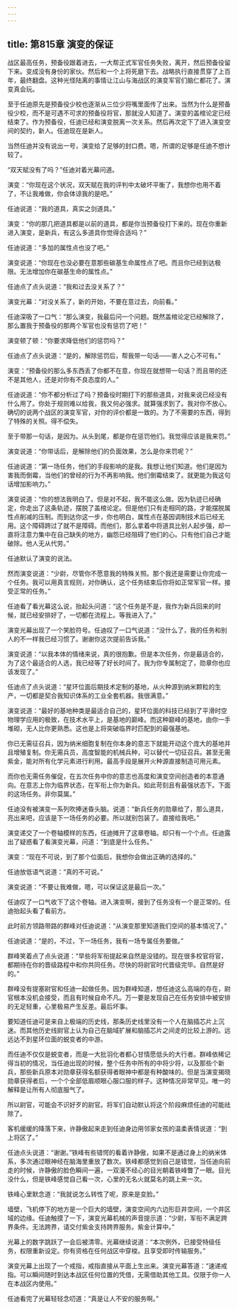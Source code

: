 ```yaml
---
---
---
```

title: 第815章 演变的保证
---



战区最高任务，预备役跟着进去，一大帮正式军官任务失败，离开，然后预备役留下来。变成没有身份的家伙。然后和一个上将死磨下去。战略执行直接贯穿了上百年，最终翻盘。这种光怪陆离的事情让江山与海战区的演变军官们脑仁都花了。演变真会玩。

至于任迪原先是预备役少校也逐渐从三位少将嘴里面传了出来。当然为什么是预备役少校，而不是可遇不可求的预备役将官，那就没人知道了。演变的盖棺论定已经结束了。作为预备役，任迪已经和演变脱离一次关系。然后再次定下了进入演变空间的契约，新人。任迪现在是新人。

当然任迪并没有说出一号，演变给了足够的封口费。嗯，所谓的足够是任迪不想计较了。

“双天赋没有了吗？”任迪对着光幕问道。

演变：“你现在这个状况，双天赋在我的评判中太破坏平衡了，我想你也用不着了，不让我难做，你会体谅我的是吧。”

任迪说道：“我的道具，真实之剑道具。”

演变：“你的那几把道具都是以前的道具，都是你当预备役打下来的。现在你重新进入演变，是新兵，有这么多道具你觉得合适吗？”

任迪说道：“多加的属性点也没了吧。”

演变说道：“你现在也没必要在意那些碳基生命属性点了吧。而且你已经到达极限。无法增加你在碳基生命的属性点。”

任迪点了点头说道：“我和过去没关系了？”

演变光幕：“对没关系了，新的开始，不要在意过去，向前看。”

任迪深吸了一口气：“那么演变，我最后问一个问题。既然盖棺论定已经解除了，那么置我于预备役的那两个军官也没有惩罚了吧！”

演变顿了顿：“你要求降低他们的惩罚吗？”

任迪点了点头说道：“是的，解除惩罚后，帮我带一句话——害人之心不可有。”

演变：“预备役的那么多东西丢了你都不在意，你现在就想带一句话？而且带的还不是其他人，还是对你有不良态度的人。”

任迪说道：“你不都分析过了吗？预备役时期打下的那些道具，对我来说已经没有什么用了。你处于规则难以给我，我又何必强求。就算强求到了。我对你不放心。确切的说两个战区的演变军官，对你的评价都是一致的。为了不需要的东西，得到了特殊的关照。得不偿失。

至于带那一句话，是因为。从头到尾，都是你在惩罚他们。我觉得应该是我来罚。”

演变说道：“你带话后，是解除他们的负面效果，怎么是你来罚呢？”

任迪说道：“第一场任务，他们的手段影响的是我。我想让他们知道。他们是因为害我而倒霉，当他们的曾经的行为不再影响我。他们倒霉结束了。就更能为我这句话增加影响力。”

演变说道：“你的想法我明白了。但是对不起，我不能这么做。因为轨迹已经确定，你走出了这条轨迹，摆脱了盖棺论定。但是他们只有走相同的路，才能摆脱属性点削减的压制。而到达你这一步，你也明白，属性点在基因调制技术后已经无用。这个障碍跨过了就不是障碍。而他们，那么拿着中将道具比别人起步强，却一直将注意力集中在自己缺失的地方，幽怨已经阻碍了他们的心。只有他们自己才能破除。他人无从代劳。”

任迪默认了演变的说法。

然而演变说道：“少尉，尽管你不愿意我的特殊关照。那个我还是需要让你完成一个任务。我可以用真言规则，对你确认，这个任务结束后你将如正常军官一样。接受正常的任务。”

任迪看了看光幕这么说，抬起头问道：“这个任务是不是，我作为新兵回来的时候，就已经安排好了，一切都在流程上。等我进入了。”

演变光幕出现了一个笑脸符号。任迪叹了一口气说道：“没什么了，我的任务和别人的不一样我已经习惯了。谢谢你这次提前告诉我。”

演变说道：“以我本体的情绪来说，真的很抱歉。但是本次任务，你是最适合的，为了这个最适合的人选，我已经等了好长时间了。我为你专属制定了，勋章你也应该发现了。”

任迪点了点头说道：“星环位面后期技术定制的基地，从火种源到纳米颗粒的生产，一切都是契合我知识体系的工业全套机器。我很满意。”

演变说道：“最好的基地种类是最适合自己的，星环位面的科技已经到了平滑时空物理学应用的极致，在技术水平上，是基地的巅峰。而这种巅峰的基地，由你一手堆砌，无人比你更熟悉。这也是上将突破临界时匹配到的最强基地。

你已无需征召兵，因为纳米细胞复制在你本身的意志下就能开动这个庞大的基地并且增殖复制。你无需兵员，高度智能的机械兵种，可以替代一切征召兵。甚至无需紫金，能对所有化学元素进行利用。最高手段是展开火种源直接制造可用元素。

而你也无需任务催促，在五次任务中你的意志也高度和演变空间创造者的本意通向。在意志上你为临界状态，在军衔上你为新兵。如此苛刻且有最强状态下。下面的这场任务。非你莫属。”

任迪没有被演变一系列吹捧迷昏头脑。说道：“新兵任务的勋章给了，那么道具，亮出来吧，应该是下一场任务的必要。所以就别包装了。直接给我吧。”

演变递交了一个卷轴模样的东西，任迪摊开了这章卷轴。却只有一个个点。任迪露出了疑惑看了看演变光幕，问道：“到底是什么任务。”

演变：“现在不可说，到了那个位面后，我想你会做出正确的选择的。”

任迪放低语气说道：“真的不可说。”

演变说道：“不要让我难做，嗯，可以保证这是最后一次。”

任迪叹了一口气收下了这个卷轴。进入演变啊，接到了任务没有一个是正常的。任迪抬起头看了看前方。

此时前方领路带路的群峰对任迪说道：“从演变那里知道我们空间的基本情况了。”

任迪说道：“是的，不过，下一场任务，我有一场专属任务要做。”

群峰笑着点了点头说道：“早些将军衔提起来自然是没错的。现在很多校官将官，都期待在你的晋级路程中和你共同任务。尽快的将尉官时代晋级完毕。自然是好的。”

群峰没有提塞尉官和任迪一起做任务。因为群峰知道，想任迪这么高端的存在，尉官根本没机会接受，而且有时候自命不凡。万一要是发现自己在任务安排中被安排的无足轻重，心里极易产生反差。最后坏事。

要知道任迪可是来自上极端的历史线，那条历史线里没有一个人在脑插芯片上沉迷。而其他历史线尉官上认为自己在脑域扩展和脑插芯片之间走的比较上游的。远远达不到星环位面的蜕变者的中游。

而任迪不仅仅是蜕变者，而是一大批羽化者都心甘情愿低头的大行者。群峰依稀记得当初的情况，当任迪出现的时候，整个任务中所有的中将少将，以及那些个新兵，那些新兵原本对勋章获得名额获得者眼神中都是有种酸味的。但是当演变揭晓勋章获得者后，一个个全部低眉顺眼心服口服的样子。这种情况非常罕见。唯一的解释是让所有人彻底服气了。

所以尉官，可能会不识好歹的尉官。将军们自动默认将这个阶段麻烦任迪的可能祛除了。

客机缓缓的降落下来，许静傲起来走到任迪身边用邻家女孩的温柔表情说道：“到上将区了。”

任迪点头说道：“谢谢。”铁峰有些错愕的看着许静傲，如果不是通过身上的纳米体系，多次通过眼神经在脑海里重放了数次。铁峰都感觉到自己是错觉，当任迪向前走的时候，许静傲的脸色瞬间一遍，一双漫不经心的目光朝着铁峰瞥了一眼。目光没什么，但是铁峰感觉自己看一次，心里的无名火就莫名的跳上来一次。

铁峰心里默念道：“我就说怎么转性了呢，原来是变脸。”

墙壁，飞机停下的地方是一个巨大的墙壁，演变空间内六边形巨井空间，一个井区域的边缘。任迪触摸了一下，演变光幕机械的声音提示道：“少尉，军衔不满足跨界条件。无法跨界，请交付紫金支持跨界服务。紫金计算中。”

光幕上的数字跳跃了一会后被清零。光幕继续说道：“本次例外，已接受特级任务，权限重新设定。你有资格在任何战区中穿梭。且享受即时传输服务。”

演变光幕上出现了一个戒指，戒指直接从平面上生出来。演变光幕答道：“速递戒指。可以瞬间随时到达本战区任何位置的凭借，无需借助其他工具。仅限于你一人在本战区内使用。”

任迪看完了光幕轻轻念叨道：“真是让人不安的服务啊。”